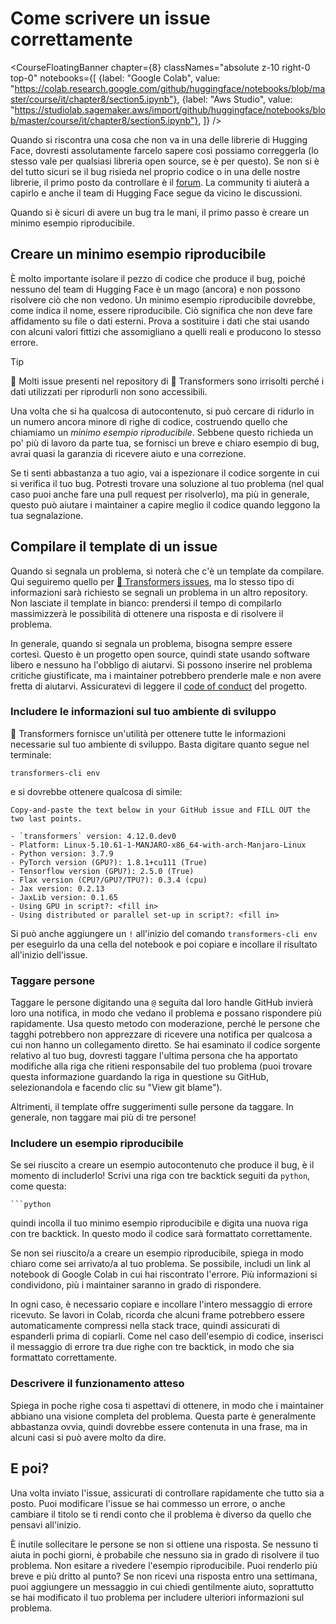 # Come scrivere un issue correttamente

<CourseFloatingBanner chapter={8}
  classNames="absolute z-10 right-0 top-0"
  notebooks={[
    {label: "Google Colab", value: "https://colab.research.google.com/github/huggingface/notebooks/blob/master/course/it/chapter8/section5.ipynb"},
    {label: "Aws Studio", value: "https://studiolab.sagemaker.aws/import/github/huggingface/notebooks/blob/master/course/it/chapter8/section5.ipynb"},
]} />

Quando si riscontra una cosa che non va in una delle librerie di Hugging Face, dovresti assolutamente farcelo sapere così possiamo correggerla (lo stesso vale per qualsiasi libreria open source, se è per questo). Se non si è del tutto sicuri se il bug risieda nel proprio codice o in una delle nostre librerie, il primo posto da controllare è il [forum](https://discuss.huggingface.co/). La community ti aiuterà a capirlo e anche il team di Hugging Face segue da vicino le discussioni.

<Youtube id="_PAli-V4wj0"/>

Quando si è sicuri di avere un bug tra le mani, il primo passo è creare un minimo esempio riproducibile.

## Creare un minimo esempio riproducibile

È molto importante isolare il pezzo di codice che produce il bug, poiché nessuno del team di Hugging Face è un mago (ancora) e non possono risolvere ciò che non vedono. Un minimo esempio riproducibile dovrebbe, come indica il nome, essere riproducibile. Ciò significa che non deve fare affidamento su file o dati esterni. Prova a sostituire i dati che stai usando con alcuni valori fittizi che assomigliano a quelli reali e producono lo stesso errore.

> [!TIP]
> 🚨 Molti issue presenti nel repository di 🤗 Transformers sono irrisolti perché i dati utilizzati per riprodurli non sono accessibili.

Una volta che si ha qualcosa di autocontenuto, si può cercare di ridurlo in un numero ancora minore di righe di codice, costruendo quello che chiamiamo un _minimo esempio riproducibile_. Sebbene questo richieda un po' più di lavoro da parte tua, se fornisci un breve e chiaro esempio di bug, avrai quasi la garanzia di ricevere aiuto e una correzione.

Se ti senti abbastanza a tuo agio, vai a ispezionare il codice sorgente in cui si verifica il tuo bug. Potresti trovare una soluzione al tuo problema (nel qual caso puoi anche fare una pull request per risolverlo), ma più in generale, questo può aiutare i maintainer a capire meglio il codice quando leggono la tua segnalazione.

## Compilare il template di un issue

Quando si segnala un problema, si noterà che c'è un template da compilare. Qui seguiremo quello per [🤗 Transformers issues](https://github.com/huggingface/transformers/issues/new/choose), ma lo stesso tipo di informazioni sarà richiesto se segnali un problema in un altro repository. Non lasciate il template in bianco: prendersi il tempo di compilarlo massimizzerà le possibilità di ottenere una risposta e di risolvere il problema.

In generale, quando si segnala un problema, bisogna sempre essere cortesi. Questo è un progetto open source, quindi state usando software libero e nessuno ha l'obbligo di aiutarvi. Si possono inserire nel problema critiche giustificate, ma i maintainer potrebbero prenderle male e non avere fretta di aiutarvi. Assicuratevi di leggere il [code of conduct](https://github.com/huggingface/transformers/blob/master/CODE_OF_CONDUCT.md) del progetto.

### Includere le informazioni sul tuo ambiente di sviluppo

🤗 Transformers fornisce un'utilità per ottenere tutte le informazioni necessarie sul tuo ambiente di sviluppo. Basta digitare quanto segue nel terminale:

```
transformers-cli env
```

e si dovrebbe ottenere qualcosa di simile:

```out
Copy-and-paste the text below in your GitHub issue and FILL OUT the two last points.

- `transformers` version: 4.12.0.dev0
- Platform: Linux-5.10.61-1-MANJARO-x86_64-with-arch-Manjaro-Linux
- Python version: 3.7.9
- PyTorch version (GPU?): 1.8.1+cu111 (True)
- Tensorflow version (GPU?): 2.5.0 (True)
- Flax version (CPU?/GPU?/TPU?): 0.3.4 (cpu)
- Jax version: 0.2.13
- JaxLib version: 0.1.65
- Using GPU in script?: <fill in>
- Using distributed or parallel set-up in script?: <fill in>
```

Si può anche aggiungere un `!` all'inizio del comando `transformers-cli env` per eseguirlo da una cella del notebook e poi copiare e incollare il risultato all'inizio dell'issue.

### Taggare persone 

Taggare le persone digitando una `@` seguita dal loro handle GitHub invierà loro una notifica, in modo che vedano il problema e possano rispondere più rapidamente. Usa questo metodo con moderazione, perché le persone che tagghi potrebbero non apprezzare di ricevere una notifica per qualcosa a cui non hanno un collegamento diretto. Se hai esaminato il codice sorgente relativo al tuo bug, dovresti taggare l'ultima persona che ha apportato modifiche alla riga che ritieni responsabile del tuo problema (puoi trovare questa informazione guardando la riga in questione su GitHub, selezionandola e facendo clic su "View git blame").

Altrimenti, il template offre suggerimenti sulle persone da taggare. In generale, non taggare mai più di tre persone!

### Includere un esempio riproducibile

Se sei riuscito a creare un esempio autocontenuto che produce il bug, è il momento di includerlo! Scrivi una riga con tre backtick seguiti da `python`, come questa:

```
```python
```

quindi incolla il tuo minimo esempio riproducibile e digita una nuova riga con tre backtick. In questo modo il codice sarà formattato correttamente.

Se non sei riuscito/a a creare un esempio riproducibile, spiega in modo chiaro come sei arrivato/a al tuo problema. Se possibile, includi un link al notebook di Google Colab in cui hai riscontrato l'errore. Più informazioni si condividono, più i maintainer saranno in grado di rispondere.

In ogni caso, è necessario copiare e incollare l'intero messaggio di errore ricevuto. Se lavori in Colab, ricorda che alcuni frame potrebbero essere automaticamente compressi nella stack trace, quindi assicurati di espanderli prima di copiarli. Come nel caso dell'esempio di codice, inserisci il messaggio di errore tra due righe con tre backtick, in modo che sia formattato correttamente.

###  Descrivere il funzionamento atteso

Spiega in poche righe cosa ti aspettavi di ottenere, in modo che i maintainer abbiano una visione completa del problema. Questa parte è generalmente abbastanza ovvia, quindi dovrebbe essere contenuta in una frase, ma in alcuni casi si può avere molto da dire.

## E poi?

Una volta inviato l'issue, assicurati di controllare rapidamente che tutto sia a posto. Puoi modificare l'issue se hai commesso un errore, o anche cambiare il titolo se ti rendi conto che il problema è diverso da quello che pensavi all'inizio.

È inutile sollecitare le persone se non si ottiene una risposta. Se nessuno ti aiuta in pochi giorni, è probabile che nessuno sia in grado di risolvere il tuo problema. Non esitare a rivedere l'esempio riproducibile. Puoi renderlo più breve e più dritto al punto? Se non ricevi una risposta entro una settimana, puoi aggiungere un messaggio in cui chiedi gentilmente aiuto, soprattutto se hai modificato il tuo problema per includere ulteriori informazioni sul problema.

